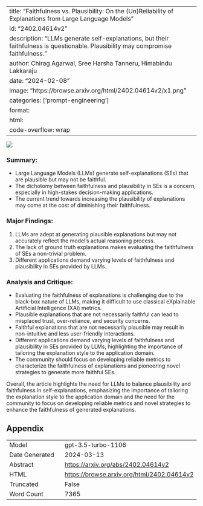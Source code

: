 
---
title: "Faithfulness vs. Plausibility: On the (Un)Reliability of Explanations from Large Language Models"
id: "2402.04614v2"
description: "LLMs generate self-explanations, but their faithfulness is questionable. Plausibility may compromise faithfulness."
author: Chirag Agarwal, Sree Harsha Tanneru, Himabindu Lakkaraju
date: "2024-02-08"
image: "https://browse.arxiv.org/html/2402.04614v2/x1.png"
categories: ['prompt-engineering']
format:
  html:
    code-overflow: wrap
---

![](https://browse.arxiv.org/html/2402.04614v2/x1.png)

### **Summary:**
- Large Language Models (LLMs) generate self-explanations (SEs) that are plausible but may not be faithful.
- The dichotomy between faithfulness and plausibility in SEs is a concern, especially in high-stakes decision-making applications.
- The current trend towards increasing the plausibility of explanations may come at the cost of diminishing their faithfulness.

### **Major Findings:**
1. LLMs are adept at generating plausible explanations but may not accurately reflect the model’s actual reasoning process.
2. The lack of ground truth explanations makes evaluating the faithfulness of SEs a non-trivial problem.
3. Different applications demand varying levels of faithfulness and plausibility in SEs provided by LLMs.

### **Analysis and Critique:**
- Evaluating the faithfulness of explanations is challenging due to the black-box nature of LLMs, making it difficult to use classical eXplainable Artificial Intelligence (XAI) metrics.
- Plausible explanations that are not necessarily faithful can lead to misplaced trust, over-reliance, and security concerns.
- Faithful explanations that are not necessarily plausible may result in non-intuitive and less user-friendly interactions.
- Different applications demand varying levels of faithfulness and plausibility in SEs provided by LLMs, highlighting the importance of tailoring the explanation style to the application domain.
- The community should focus on developing reliable metrics to characterize the faithfulness of explanations and pioneering novel strategies to generate more faithful SEs.

Overall, the article highlights the need for LLMs to balance plausibility and faithfulness in self-explanations, emphasizing the importance of tailoring the explanation style to the application domain and the need for the community to focus on developing reliable metrics and novel strategies to enhance the faithfulness of generated explanations.

## Appendix

|          |          |
|----------|----------|
| Model     | gpt-3.5-turbo-1106       |
| Date Generated     | 2024-03-13       |
| Abstract | [https://arxiv.org/abs/2402.04614v2](https://arxiv.org/abs/2402.04614v2)        |
| HTML     | [https://browse.arxiv.org/html/2402.04614v2](https://browse.arxiv.org/html/2402.04614v2)       |
| Truncated       | False       |
| Word Count       | 7365       |